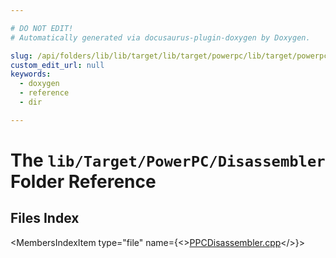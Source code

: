 ```yaml
---

# DO NOT EDIT!
# Automatically generated via docusaurus-plugin-doxygen by Doxygen.

slug: /api/folders/lib/lib/target/lib/target/powerpc/lib/target/powerpc/disassembler
custom_edit_url: null
keywords:
  - doxygen
  - reference
  - dir

---
```





# The `lib/Target/PowerPC/Disassembler` Folder Reference

<DoxygenPage pluginConfig={pluginConfig}>



## Files Index

<MembersIndex>

<MembersIndexItem
  type="file"
  name={<><a href="/docs/api/files/lib/lib/target/lib/target/powerpc/lib/target/powerpc/disassembler/ppcdisassembler-cpp">PPCDisassembler.cpp</a></>}>
</MembersIndexItem>

</MembersIndex>


</DoxygenPage>
